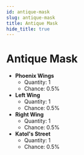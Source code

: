 ---
id: antique-mask
slug: antique-mask
title: Antique Mask
hide_title: true
---


# <ItemIcon iconId="2427"/> Antique Mask
- **Phoenix Wings**
	- Quantity: 1
	- Chance: 0.5%
- **Left Wing**
	- Quantity: 1
	- Chance: 0.5%
- **Right Wing**
	- Quantity: 1
	- Chance: 0.5%
- **Katol's Street**
	- Quantity: 1
	- Chance: 0.5%

